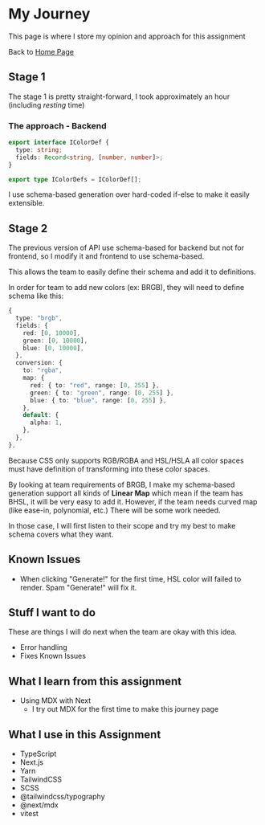 

# My Journey

This page is where I store my opinion and approach for this assignment

Back to [Home Page](/)

## Stage 1

The stage 1 is pretty straight-forward, I took approximately an hour
(including _resting_ time)

### The approach - Backend

```ts
export interface IColorDef {
  type: string;
  fields: Record<string, [number, number]>;
}

export type IColorDefs = IColorDef[];
```

I use schema-based generation over hard-coded if-else to make it easily extensible.

## Stage 2

The previous version of API use schema-based for backend but not for frontend,
so I modify it and frontend to use schema-based.

This allows the team to easily define their schema and add it to definitions.

In order for team to add new colors (ex: BRGB), they will need to define schema like this:

```ts
{
  type: "brgb",
  fields: {
    red: [0, 10000],
    green: [0, 10000],
    blue: [0, 10000],
  },
  conversion: {
    to: "rgba",
    map: {
      red: { to: "red", range: [0, 255] },
      green: { to: "green", range: [0, 255] },
      blue: { to: "blue", range: [0, 255] },
    },
    default: {
      alpha: 1,
    },
  },
},
```

Because CSS only supports RGB/RGBA and HSL/HSLA all color spaces must have
definition of transforming into these color spaces.

By looking at team requirements of BRGB, I make my schema-based generation
support all kinds of **Linear Map** which mean if the team has BHSL, it will be
very easy to add it. However, if the team needs curved map (like ease-in, polynomial, etc.)
There will be some work needed.

In those case, I will first listen to their scope and try my best to make schema
covers what they want.

## Known Issues

- When clicking "Generate!" for the first time, HSL color will failed to render.
  Spam "Generate!" will fix it.

## Stuff I want to do

These are things I will do next when the team are okay with this idea.

- Error handling
- Fixes Known Issues

## What I learn from this assignment

- Using MDX with Next
  - I try out MDX for the first time to make this journey page

## What I use in this Assignment

- TypeScript
- Next.js
- Yarn
- TailwindCSS
- SCSS
- @tailwindcss/typography
- @next/mdx
- vitest

